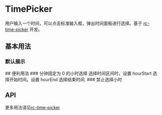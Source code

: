 

<Meta of={TimePickerStories} />

# TimePicker
用户输入一个时间，可以点击标准输入框，弹出时间面板进行选择。基于 [rc-time-picker](https://github.com/react-component/time-picker) 开发。
## 基本用法
### 默认展示
<Canvas of={TimePickerStories.Basic}/>
## 便利用法
### 分钟固定为 0 的小时选择
选择时间区间时，设置 hourStart 选择开始时间。设置 hourEnd 选择结束时间.
<Canvas of={TimePickerStories.SelectHour}/>
### 禁止选择小时
<Canvas of={TimePickerStories.DisabledHour}/>

## API
更多用法请见[rc-time-picker](https://github.com/react-component/time-picker#api)
<ArgTypes />